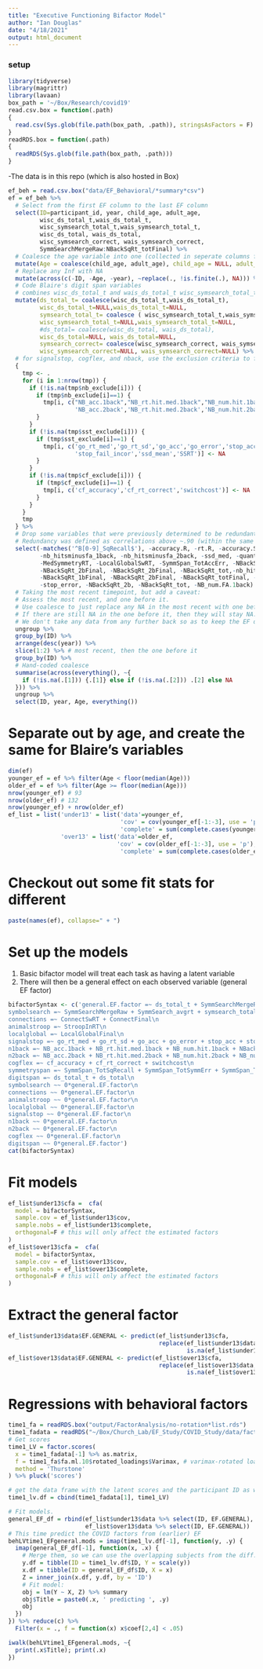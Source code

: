 ```yaml
---
title: "Executive Functioning Bifactor Model"
author: "Ian Douglas"
date: "4/18/2021"
output: html_document
---
```

### setup
```r
library(tidyverse)
library(magrittr)
library(lavaan)
box_path = '~/Box/Research/covid19'
read.csv.box = function(.path)
{
  read.csv(Sys.glob(file.path(box_path, .path)), stringsAsFactors = F)
}
readRDS.box = function(.path)
{
  readRDS(Sys.glob(file.path(box_path, .path)))
}
```


-The data is in this repo (which is also hosted in Box)
```r
ef_beh = read.csv.box("data/EF_Behavioral/*summary*csv")
ef = ef_beh %>%
  # Select from the first EF column to the last EF column
  select(ID=participant_id, year, child_age, adult_age, 
         wisc_ds_total_t,wais_ds_total_t,
         wisc_symsearch_total_t,wais_symsearch_total_t,
         wisc_ds_total, wais_ds_total,
         wisc_symsearch_correct, wais_symsearch_correct,
         SymmSearchMergeRaw:NBackSqRt_totFinal) %>%
  # Coalesce the age variable into one (collected in seperate columns for 18+ participants)
  mutate(Age = coalesce(child_age, adult_age), child_age = NULL, adult_age = NULL) %>% 
  # Replace any Inf with NA
  mutate(across(c(-ID, -Age, -year), ~replace(., !is.finite(.), NA))) %>%
  # Code Blaire's digit span variables
  # combines wisc_ds_total_t and wais_ds_total_t wisc_symsearch_total_t and wais_symsearch_total_t
  mutate(ds_total_t= coalesce(wisc_ds_total_t,wais_ds_total_t),
         wisc_ds_total_t=NULL,wais_ds_total_t=NULL,
         symsearch_total_t= coalesce ( wisc_symsearch_total_t,wais_symsearch_total_t),
         wisc_symsearch_total_t=NULL,wais_symsearch_total_t=NULL,
         #ds_total= coalesce(wisc_ds_total, wais_ds_total),
         wisc_ds_total=NULL, wais_ds_total=NULL,
         symsearch_correct= coalesce(wisc_symsearch_correct, wais_symsearch_correct),
         wisc_symsearch_correct=NULL, wais_symsearch_correct=NULL) %>%
  # for signalstop, cogflex, and nback, use the exclusion criteria to fill in NAs
  {
    tmp <- .
    for (i in 1:nrow(tmp)) {
      if (!is.na(tmp$nb_exclude[i])) {
        if (tmp$nb_exclude[i]==1) {
          tmp[i, c("NB_acc.1back","NB_rt.hit.med.1back","NB_num.hit.1back","NBackSqRt_1b",
                   'NB_acc.2back','NB_rt.hit.med.2back','NB_num.hit.2back','NB_num.FA.2back')] <- NA
        }
      }
      if (!is.na(tmp$sst_exclude[i])) {
        if (tmp$sst_exclude[i]==1) {
          tmp[i, c('go_rt_med','go_rt_sd','go_acc','go_error','stop_acc','stop_fail_cor',
                   'stop_fail_incor','ssd_mean','SSRT')] <- NA
        }
      }
      if (!is.na(tmp$cf_exclude[i])) {
        if (tmp$cf_exclude[i]==1) {
          tmp[i, c('cf_accuracy','cf_rt_correct','switchcost')] <- NA
        }
      }
    }
    tmp
  } %>%
  # Drop some variables that were previously determined to be redundant with others
  # Redundancy was defined as correlations above ~.90 (within the same task)
  select(-matches('^B[0-9]_SqRecall$'), -accuracy.R, -rt.R, -accuracy.S, -rt.S,
         -nb_hitsminusfa_1back, -nb_hitsminusfa_2back, -ssd_med, -quantileRT, -nb_exclude,
         -MedSymmetryRT, -LocalGlobalSwRT, -SymmSpan_TotAccErr, -NBackSqRt_totFinal,
         -NBackSqRt_2bFinal, -NBackSqRt_2bFinal, -NBackSqRt_tot,-nb_hitsminusfa_total,
         -NBackSqRt_1bFinal, -NBackSqRt_2bFinal, -NBackSqRt_totFinal, -sst_exclude, -cf_exclude,
         -stop_error, -NBackSqRt_2b, -NBackSqRt_tot, -NB_num.FA.1back) %>%
  # Taking the most recent timepoint, but add a caveat:
  # Assess the most recent, and one before it.
  # Use coalesce to just replace any NA in the most recent with one before it.
  # If there are still NA in the one before it, then they will stay NA.
  # We don't take any data from any further back so as to keep the EF data mostly recent.
  ungroup %>%
  group_by(ID) %>%
  arrange(desc(year)) %>%
  slice(1:2) %>% # most recent, then the one before it
  group_by(ID) %>%
  # Hand-coded coalesce
  summarise(across(everything(), ~{
    if (!is.na(.[1])) {.[1]} else if (!is.na(.[2])) .[2] else NA
  })) %>% 
  ungroup %>%
  select(ID, year, Age, everything())
```


# Separate out by age, and create the same for Blaire's variables
```r
dim(ef)
younger_ef = ef %>% filter(Age < floor(median(Age)))
older_ef = ef %>% filter(Age >= floor(median(Age)))
nrow(younger_ef) # 93
nrow(older_ef) # 132
nrow(younger_ef) + nrow(older_ef)
ef_list = list('under13' = list('data'=younger_ef,
                                'cov' = cov(younger_ef[-1:-3], use = 'p'),
                                'complete' = sum(complete.cases(younger_ef[-1:-3]))), 
               'over13' = list('data'=older_ef,
                               'cov' = cov(older_ef[-1:-3], use = 'p'),
                                'complete' = sum(complete.cases(older_ef[-1:-3]))))
```




# Checkout out some fit stats for different 
```r
paste(names(ef), collapse=" + ")
```

# Set up the models

1. Basic bifactor model will treat each task as having a latent variable
2. There will then be a general effect on each observed variable (general EF factor)
```r
bifactorSyntax <- c('general.EF.factor =~ ds_total_t + SymmSearchMergeRaw + SymmSearch_avgrt + ConnectSwRT + StroopInRT + ConnectFinal + LocalGlobalFinal + go_rt_med + go_rt_sd + go_acc + go_error + stop_acc + stop_fail_cor + stop_fail_incor + ssd_mean + SSRT + NB_acc.1back + NB_acc.2back + NB_rt.hit.med.1back + NB_rt.hit.med.2back + NB_num.hit.1back + NB_num.hit.2back + NB_num.FA.2back + cf_accuracy + cf_rt_correct + switchcost + SymmSpan_TotSqRecall + SymmSpan_TotSymmErr + SymmSpan_TotSpdErr + MeanSymmetryRT + NBackSqRt_1b + symsearch_total_t + symsearch_correct\n
symbolsearch =~ SymmSearchMergeRaw + SymmSearch_avgrt + symsearch_total_t + symsearch_correct\n
connections =~ ConnectSwRT + ConnectFinal\n
animalstroop =~ StroopInRT\n
localglobal =~ LocalGlobalFinal\n
signalstop =~ go_rt_med + go_rt_sd + go_acc + go_error + stop_acc + stop_fail_cor + stop_fail_incor + ssd_mean + SSRT\n
n1back =~ NB_acc.1back + NB_rt.hit.med.1back + NB_num.hit.1back + NBackSqRt_1b\n
n2back =~ NB_acc.2back + NB_rt.hit.med.2back + NB_num.hit.2back + NB_num.FA.2back\n
cogflex =~ cf_accuracy + cf_rt_correct + switchcost\n
symmetryspan =~ SymmSpan_TotSqRecall + SymmSpan_TotSymmErr + SymmSpan_TotSpdErr + MeanSymmetryRT\n
digitspan =~ ds_total_t + ds_total\n
symbolsearch ~~ 0*general.EF.factor\n
connections ~~ 0*general.EF.factor\n
animalstroop ~~ 0*general.EF.factor\n
localglobal ~~ 0*general.EF.factor\n
signalstop ~~ 0*general.EF.factor\n
n1back ~~ 0*general.EF.factor\n
n2back ~~ 0*general.EF.factor\n
cogflex ~~ 0*general.EF.factor\n
digitspan ~~ 0*general.EF.factor')
cat(bifactorSyntax)
```


# Fit models
```r
ef_list$under13$cfa =  cfa(
  model = bifactorSyntax,
  sample.cov = ef_list$under13$cov,
  sample.nobs = ef_list$under13$complete,
  orthogonal=F # this will only affect the estimated factors
)
ef_list$over13$cfa =  cfa(
  model = bifactorSyntax,
  sample.cov = ef_list$over13$cov,
  sample.nobs = ef_list$over13$complete,
  orthogonal=F # this will only affect the estimated factors
)
```

# Extract the general factor
```r
ef_list$under13$data$EF.GENERAL <- predict(ef_list$under13$cfa, 
                                           replace(ef_list$under13$data, 
                                                   is.na(ef_list$under13$data), 0))[,1]
ef_list$over13$data$EF.GENERAL <- predict(ef_list$over13$cfa, 
                                           replace(ef_list$over13$data, 
                                                   is.na(ef_list$over13$data), 0))[,1]
```


# Regressions with behavioral factors
```r
time1_fa = readRDS.box("output/FactorAnalysis/no-rotation*list.rds")
time1_fadata = readRDS("~/Box/Church_Lab/EF_Study/COVID_Study/data/factorAnalysisData.rds")
# Get scores
time1_LV = factor.scores(
  x = time1_fadata[-1] %>% as.matrix, 
  f = time1_fa$fa.ml.10$rotated_loadings$Varimax, # varimax-rotated loadings
  method = 'Thurstone'
) %>% pluck('scores')

# get the data frame with the latent scores and the participant ID as well.
time1_lv.df = cbind(time1_fadata[1], time1_LV)

# Fit models.
general_EF_df = rbind(ef_list$under13$data %>% select(ID, EF.GENERAL),
                      ef_list$over13$data %>% select(ID, EF.GENERAL))
# This time predict the COVID factors from (earlier) EF
behLVtime1_EFgeneral.mods = imap(time1_lv.df[-1], function(y, .y) {
  imap(general_EF_df[-1], function(x, .x) {
    # Merge them, so we can use the overlapping subjects from the diff. timepoints
    y.df = tibble(ID = time1_lv.df$ID, Y = scale(y))
    x.df = tibble(ID = general_EF_df$ID, X = x)
    Z = inner_join(x.df, y.df, by = 'ID')
    # Fit model:
    obj = lm(Y ~ X, Z) %>% summary 
    obj$Title = paste0(.x, ' predicting ', .y)
    obj
  })
}) %>% reduce(c) %>%
  Filter(x = ., f = function(x) x$coef[2,4] < .05)

iwalk(behLVtime1_EFgeneral.mods, ~{
  print(.x$Title); print(.x)
})
```

